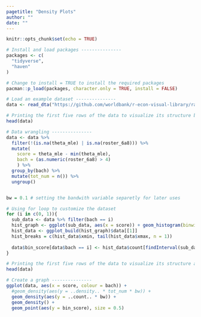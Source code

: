 ```yaml
---
pagetitle: "Density Plots"
author: ""
date: ""
---
```



```r
knitr::opts_chunk$set(echo = TRUE)
```

```r
# Install and load packages ---------------
packages <- c(
  "tidyverse",
  "haven"
)

# Change to install = TRUE to install the required packages
pacman::p_load(packages, character.only = TRUE, install = FALSE)

# Load an example dataset ---------------
data <- read_dta("https://github.com/worldbank/r-econ-visual-library/raw/master/Library/Data/DensityWithData.dta")

# Printing the first five rows of the data to visualize its structure before data wrangling
head(data)

# Data wrangling ---------------
data <- data %>%
  filter(!(is.na(theta_mle) | is.na(roster_6a8))) %>% 
  mutate(
    score = theta_mle - min(theta_mle), 
    bach = (as.numeric(roster_6a8) > 4)
    ) %>%
  group_by(bach) %>%
  mutate(tot_num = n()) %>%
  ungroup()


bw = 0.1 # setting the bandwith variable separetly for later uses 

# Using for loop to customize the dataset
for (i in c(0, 1)){
  sub_data <- data %>% filter(bach == i)
  hist_graph <- ggplot(sub_data, aes(x = score)) + geom_histogram(binwidth = bw)
  hist_data <- ggplot_build(hist_graph)$data[[1]]
  hist_breaks = c(hist_data$xmin, tail(hist_data$xmax, n = 1))
  
  data$bin_score[data$bach == i] <- hist_data$count[findInterval(sub_data$score, hist_breaks)]
}

# Printing the first five rows of the data to visualize its structure after data wrangling
head(data)

# Create a graph ---------------
ggplot(data, aes(x = score, colour = bach)) +
  #geom_density(aes(y = ..density.. * tot_num * bw)) +
  geom_density(aes(y = ..count.. * bw)) +
  geom_density() +
  geom_point(aes(y = bin_score), size = 0.5) 

```
